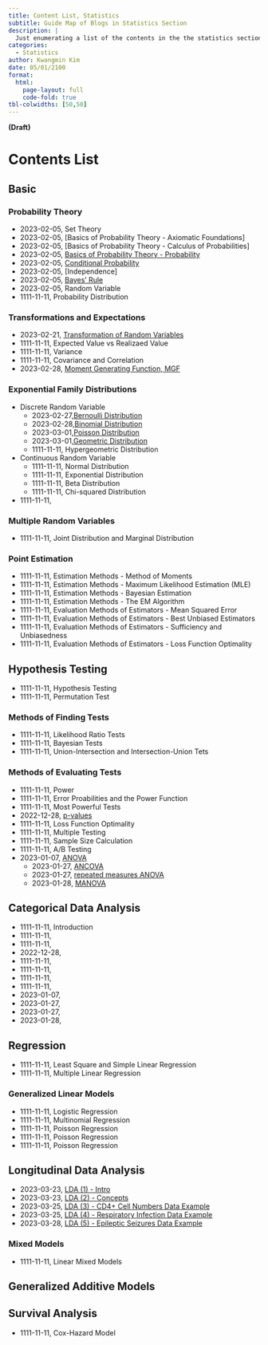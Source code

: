 ```yaml
---
title: Content List, Statistics 
subtitle: Guide Map of Blogs in Statistics Section
description: |
  Just enumerating a list of the contents in the the statistics section 
categories:
  - Statistics
author: Kwangmin Kim
date: 05/01/2100
format: 
  html:
    page-layout: full
    code-fold: true
tbl-colwidths: [50,50]
---
```


**(Draft)**

# Contents List

## Basic

### Probability Theory

* 2023-02-05, Set Theory
* 2023-02-05, [Basics of Probability Theory - Axiomatic Foundations]
* 2023-02-05, [Basics of Probability Theory - Calculus of Probabilities]
* 2023-02-05, [Basics of Probability Theory - Probability](../2023-02-05_probability/index.qmd)
* 2023-02-05, [Conditional Probability](../2023-02-05_conditional_probability/index.qmd)
* 2023-02-05, [Independence]
* 2023-02-05, [Bayes' Rule](../2023-02-05_bayes_rule/index.qmd)
* 2023-02-05, Random Variable
* 1111-11-11, Probability Distribution

### Transformations and Expectations

* 2023-02-21, [Transformation of Random Variables](../2023-02-21_transformation/index.qmd)
* 1111-11-11, Expected Value vs Realizaed Value
* 1111-11-11, Variance
* 1111-11-11, Covariance and Correlation
* 2023-02-28, [Moment Generating Function, MGF](../2023-02-28_mgf/index.qmd)

### Exponential Family Distributions

* Discrete Random Variable
  * 2023-02-27,[Bernoulli Distribution](../2023-02-27_exponential_family/discrete_bernoulli.qmd)
  * 2023-02-28,[Binomial Distribution](../2023-02-27_exponential_family/discrete_binomial.qmd)
  * 2023-03-01,[Poisson Distribution](../2023-02-27_exponential_family/discrete_poisson.qmd)
  * 2023-03-01,[Geometric Distribution](../2023-02-27_exponential_family/discrete_geometric.qmd)
  * 1111-11-11, Hypergeometric Distribution
* Continuous Random Variable
  * 1111-11-11, Normal Distribution
  * 1111-11-11, Exponential Distribution
  * 1111-11-11, Beta Distribution
  * 1111-11-11, Chi-squared Distribution
* 1111-11-11, 

### Multiple Random Variables

* 1111-11-11, Joint Distribution and Marginal Distribution

### Point Estimation

* 1111-11-11, Estimation Methods - Method of Moments
* 1111-11-11, Estimation Methods - Maximum Likelihood Estimation (MLE)
* 1111-11-11, Estimation Methods - Bayesian Estimation
* 1111-11-11, Estimation Methods - The EM Algorithm
* 1111-11-11, Evaluation Methods of Estimators - Mean Squared Error
* 1111-11-11, Evaluation Methods of Estimators - Best Unbiased Estimators
* 1111-11-11, Evaluation Methods of Estimators - Sufficiency and Unbiasedness
* 1111-11-11, Evaluation Methods of Estimators - Loss Function Optimality



## Hypothesis Testing

* 1111-11-11, Hypothesis Testing
* 1111-11-11, Permutation Test

### Methods of Finding Tests

* 1111-11-11, Likelihood Ratio Tests
* 1111-11-11, Bayesian Tests
* 1111-11-11, Union-Intersection and Intersection-Union Tets

### Methods of Evaluating Tests

* 1111-11-11, Power
* 1111-11-11, Error Proabilities and the Power Function
* 1111-11-11, Most Powerful Tests
* 2022-12-28, [p-values](../2022-12-08-P-value/index.qmd)
* 1111-11-11, Loss Function Optimality
* 1111-11-11, Multiple Testing
* 1111-11-11, Sample Size Calculation
* 1111-11-11, A/B Testing
* 2023-01-07, [ANOVA](../2023-01-07-anova/index.qmd)
  * 2023-01-27, [ANCOVA](../2023-01-27_ANCOVA/)
  * 2023-01-27, [repeated measures ANOVA](../2023-01-27_rmANOVA/)
  * 2023-01-28, [MANOVA](../2023-01-28_MANOVA/)

## Categorical Data Analysis

* 1111-11-11, Introduction
* 1111-11-11, 
* 1111-11-11, 
* 2022-12-28, 
* 1111-11-11, 
* 1111-11-11, 
* 1111-11-11, 
* 1111-11-11, 
* 2023-01-07, 
* 2023-01-27, 
* 2023-01-27, 
* 2023-01-28, 

## Regression

* 1111-11-11, Least Square and Simple Linear Regression
* 1111-11-11, Multiple Linear Regression

### Generalized Linear Models
* 1111-11-11, Logistic Regression
* 1111-11-11, Multinomial Regression
* 1111-11-11, Poisson Regression
* 1111-11-11, Poisson Regression
* 1111-11-11, Poisson Regression

## Longitudinal Data Analysis

* 2023-03-23, [LDA (1) - Intro](../LDA/intro.qmd)
* 2023-03-23, [LDA (2) - Concepts](../LDA/intro.qmd)
* 2023-03-25, [LDA (3) - CD4+ Cell Numbers Data Example](../LDA/intro.qmd)
* 2023-03-25, [LDA (4) - Respiratory Infection Data Example](../LDA/intro.qmd)
* 2023-03-28, [LDA (5) - Epileptic Seizures Data Example](../LDA/intro.qmd)

### Mixed Models

 * 1111-11-11, Linear Mixed Models

## Generalized Additive Models

## Survival Analysis

* 1111-11-11,  Cox-Hazard Model